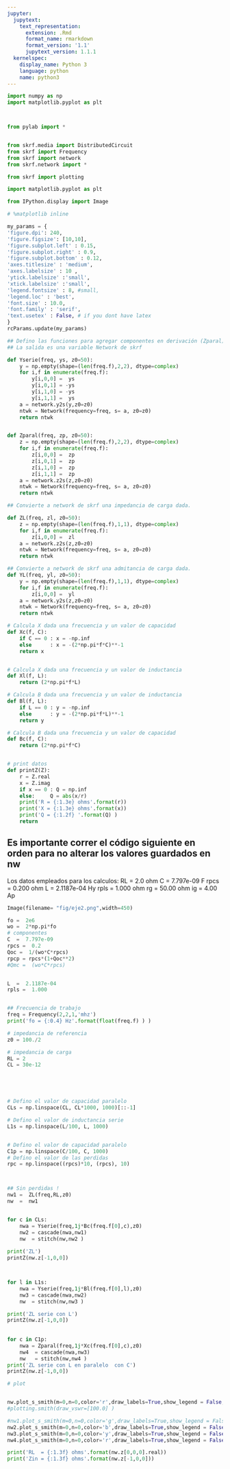 ```yaml
---
jupyter:
  jupytext:
    text_representation:
      extension: .Rmd
      format_name: rmarkdown
      format_version: '1.1'
      jupytext_version: 1.1.1
  kernelspec:
    display_name: Python 3
    language: python
    name: python3
---
```


```python
import numpy as np
import matplotlib.pyplot as plt



from pylab import *


from skrf.media import DistributedCircuit
from skrf import Frequency
from skrf import network
from skrf.network import *

from skrf import plotting 

import matplotlib.pyplot as plt

from IPython.display import Image  

# %matplotlib inline

my_params = {
'figure.dpi': 240,
'figure.figsize': [10,10],
'figure.subplot.left' : 0.15,
'figure.subplot.right' : 0.9,
'figure.subplot.bottom' : 0.12,
'axes.titlesize' : 'medium',
'axes.labelsize' : 10 ,
'ytick.labelsize' :'small',
'xtick.labelsize' :'small',
'legend.fontsize' : 8, #small,
'legend.loc' : 'best',
'font.size' : 10.0,
'font.family' : 'serif',
'text.usetex' : False, # if you dont have latex
}
rcParams.update(my_params)
```

```python
## Defino las funciones para agregar componentes en derivación (Zparal) y en serie (Yserie). 
## La salida es una variable Network de skrf

def Yserie(freq, ys, z0=50):
    y = np.empty(shape=(len(freq.f),2,2), dtype=complex)
    for i,f in enumerate(freq.f):
        y[i,0,0] =  ys
        y[i,0,1] = -ys
        y[i,1,0] = -ys
        y[i,1,1] =  ys
    a = network.y2s(y,z0=z0)
    ntwk = Network(frequency=freq, s= a, z0=z0)
    return ntwk


def Zparal(freq, zp, z0=50):
    z = np.empty(shape=(len(freq.f),2,2), dtype=complex)
    for i,f in enumerate(freq.f):
        z[i,0,0] =  zp
        z[i,0,1] =  zp
        z[i,1,0] =  zp
        z[i,1,1] =  zp
    a = network.z2s(z,z0=z0)
    ntwk = Network(frequency=freq, s= a, z0=z0)
    return ntwk

## Convierte a network de skrf una impedancia de carga dada. 

def ZL(freq, zl, z0=50):
    z = np.empty(shape=(len(freq.f),1,1), dtype=complex)
    for i,f in enumerate(freq.f):
        z[i,0,0] =  zl
    a = network.z2s(z,z0=z0)
    ntwk = Network(frequency=freq, s= a, z0=z0)
    return ntwk

## Convierte a network de skrf una admitancia de carga dada.
def YL(freq, yl, z0=50):
    y = np.empty(shape=(len(freq.f),1,1), dtype=complex)
    for i,f in enumerate(freq.f):
        z[i,0,0] =  yl
    a = network.y2s(z,z0=z0)
    ntwk = Network(frequency=freq, s= a, z0=z0)
    return ntwk

# Calcula X dada una frecuencia y un valor de capacidad
def Xc(f, C):
    if C == 0 : x = -np.inf
    else      : x = -(2*np.pi*f*C)**-1 
    return x


# Calcula X dada una frecuencia y un valor de inductancia
def Xl(f, L):
    return (2*np.pi*f*L) 

# Calcula B dada una frecuencia y un valor de inductancia
def Bl(f, L):
    if L == 0 : y = -np.inf
    else      : y = -(2*np.pi*f*L)**-1 
    return y 

# Calcula B dada una frecuencia y un valor de capacidad
def Bc(f, C):
    return (2*np.pi*f*C) 


# print datos
def printZ(Z):
    r = Z.real
    x = Z.imag
    if x == 0 : Q = np.inf 
    else:     Q = abs(x/r)
    print('R = {:1.3e} ohms'.format(r))
    print('X = {:1.3e} ohms'.format(x))
    print('Q = {:1.2f} '.format(Q) )
    return
```

## Es importante correr el código siguiente en orden para no alterar los valores guardados en nw

 Los datos empleados para los calculos:
RL  =  2.0 ohm
C =  7.797e-09 F
rpcs  =  0.200 ohm
L  =  2.1187e-04 Hy
rpls  =  1.000 ohm
rg  =  50.00 ohm
ig  =  4.00 Ap



```python
Image(filename= "fig/eje2.png",width=450)
```

```python


fo =  2e6
wo =  2*np.pi*fo
# componentes
C  =  7.797e-09 
rpcs =  0.2 
Qoc =  1/(wo*C*rpcs)
rpcp = rpcs*(1+Qoc**2)
#Qmc =  (wo*C*rpcs)


L  =  2.1187e-04 
rpls =  1.000


## Frecuencia de trabajo
freq = Frequency(2,2,1,'mhz')
print('fo = {:0.4} Hz'.format(float(freq.f) ) )

# impedancia de referencia
z0 = 100./2

# impedancia de carga
RL = 2 
CL = 30e-12






```

```python
# Defino el valor de capacidad paralelo
CLs = np.linspace(CL, CL*1000, 1000)[::-1]

# Defino el valor de inductancia serie
L1s = np.linspace(L/100, L, 1000)


# Defino el valor de capacidad paralelo
C1p = np.linspace(C/100, C, 1000)
# Defino el valor de las perdidas
rpc = np.linspace((rpcs)*10, (rpcs), 10)



## Sin perdidas !
nw1 =  ZL(freq,RL,z0)
nw  =  nw1 


for c in CLs:
    nwa = Yserie(freq,1j*Bc(freq.f[0],c),z0)
    nw2 = cascade(nwa,nw1)
    nw  = stitch(nw,nw2 )
    
print('ZL')    
printZ(nw.z[-1,0,0])



for l in L1s:
    nwa = Yserie(freq,1j*Bl(freq.f[0],l),z0)
    nw3 = cascade(nwa,nw2)
    nw  = stitch(nw,nw3 )

print('ZL serie con L')    
printZ(nw.z[-1,0,0])
  
    
for c in C1p:
    nwa = Zparal(freq,1j*Xc(freq.f[0],c),z0)
    nw4  = cascade(nwa,nw3)
    nw   = stitch(nw,nw4 )    
print('ZL serie con L en paralelo  con C')    
printZ(nw.z[-1,0,0])


```

```python
# plot


nw.plot_s_smith(m=0,n=0,color='r',draw_labels=True,show_legend = False, chart_type='yz')
#plotting.smith(draw_vswr=[100.0] )

#nw1.plot_s_smith(m=0,n=0,color='g',draw_labels=True,show_legend = False, chart_type='yz',marker='o')
nw2.plot_s_smith(m=0,n=0,color='b',draw_labels=True,show_legend = False, chart_type='yz',marker='o') 
nw3.plot_s_smith(m=0,n=0,color='y',draw_labels=True,show_legend = False, chart_type='yz',marker='o')
nw4.plot_s_smith(m=0,n=0,color='r',draw_labels=True,show_legend = False, chart_type='yz',marker='o')

print('RL  = {:1.3f} ohms'.format(nw.z[0,0,0].real))
print('Zin = {:1.3f} ohms'.format(nw.z[-1,0,0]))
```

```python

```

```python

```
